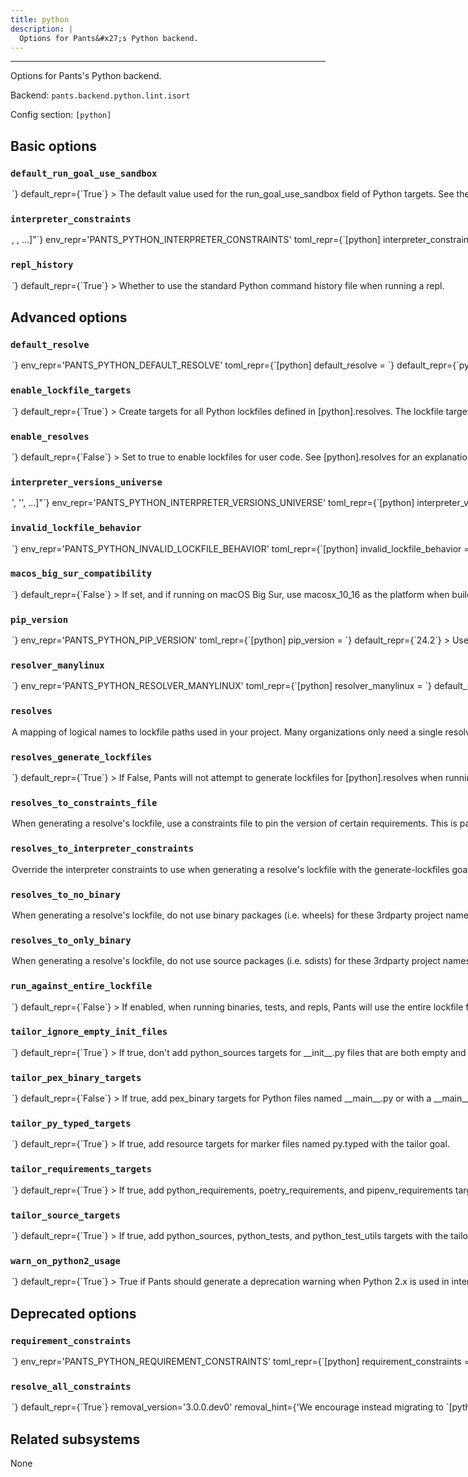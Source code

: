 ```yaml
---
title: python
description: |
  Options for Pants&#x27;s Python backend.
---
```



---

Options for Pants&#x27;s Python backend.

Backend: <span className="color--primary">`pants.backend.python.lint.isort`</span>

Config section: <span className="color--primary">`[python]`</span>

<span className={styles.options}>

## Basic options

### `default_run_goal_use_sandbox`

<Option
  cli_repr={`--[no-]python-default-run-goal-use-sandbox`}
  env_repr='PANTS_PYTHON_DEFAULT_RUN_GOAL_USE_SANDBOX'
  toml_repr={`[python]
default_run_goal_use_sandbox = <bool>`}
  default_repr={`True`}
>

The default value used for the `run_goal_use_sandbox` field of Python targets. See the relevant field for more details.

</Option>

### `interpreter_constraints`

<Option
  cli_repr={`--python-interpreter-constraints="[<requirement>, <requirement>, ...]"`}
  env_repr='PANTS_PYTHON_INTERPRETER_CONSTRAINTS'
  toml_repr={`[python]
interpreter_constraints = [
    <requirement>,
    <requirement>,
    ...,
]`}
  default_repr={`[]`}
>

The Python interpreters your codebase is compatible with.

These constraints are used as the default value for the `interpreter_constraints` field of Python targets.

Specify with requirement syntax, e.g. `'CPython>=2.7,<3'` (A CPython interpreter with version &#x3E;=2.7 AND version &#x3C;3) or `'PyPy'` (A pypy interpreter of any version). Multiple constraint strings will be ORed together.

</Option>

### `repl_history`

<Option
  cli_repr={`--[no-]python-repl-history`}
  env_repr='PANTS_PYTHON_REPL_HISTORY'
  toml_repr={`[python]
repl_history = <bool>`}
  default_repr={`True`}
>

Whether to use the standard Python command history file when running a repl.

</Option>

## Advanced options

### `default_resolve`

<Option
  cli_repr={`--python-default-resolve=<str>`}
  env_repr='PANTS_PYTHON_DEFAULT_RESOLVE'
  toml_repr={`[python]
default_resolve = <str>`}
  default_repr={`python-default`}
>

The default value used for the `resolve` field.

The name must be defined as a resolve in `[python].resolves`.

</Option>

### `enable_lockfile_targets`

<Option
  cli_repr={`--[no-]python-enable-lockfile-targets`}
  env_repr='PANTS_PYTHON_ENABLE_LOCKFILE_TARGETS'
  toml_repr={`[python]
enable_lockfile_targets = <bool>`}
  default_repr={`True`}
>

Create targets for all Python lockfiles defined in `[python].resolves`.

The lockfile targets will then be used as dependencies to the `python_requirement` targets that use them, invalidating source targets per resolve when the lockfile changes.

If another targets address is in conflict with the created lockfile target, it will shadow the lockfile target and it will not be available as a dependency for any `python_requirement` targets.

</Option>

### `enable_resolves`

<Option
  cli_repr={`--[no-]python-enable-resolves`}
  env_repr='PANTS_PYTHON_ENABLE_RESOLVES'
  toml_repr={`[python]
enable_resolves = <bool>`}
  default_repr={`False`}
>

Set to true to enable lockfiles for user code. See `[python].resolves` for an explanation of this feature.

This option is mutually exclusive with `[python].requirement_constraints`. We strongly recommend using this option because it:

1. Uses `--hash` to validate that all downloaded files are expected, which reduces the risk of supply chain attacks.
2. Enforces that all transitive dependencies are in the lockfile, whereas constraints allow you to leave off dependencies. This ensures your build is more stable and reduces the risk of supply chain attacks.
3. Allows you to have multiple lockfiles in your repository.

</Option>

### `interpreter_versions_universe`

<Option
  cli_repr={`--python-interpreter-versions-universe="['<str>', '<str>', ...]"`}
  env_repr='PANTS_PYTHON_INTERPRETER_VERSIONS_UNIVERSE'
  toml_repr={`[python]
interpreter_versions_universe = [
    '<str>',
    '<str>',
    ...,
]`}
  default_repr={`[\n  "2.7",\n  "3.5",\n  "3.6",\n  "3.7",\n  "3.8",\n  "3.9",\n  "3.10",\n  "3.11",\n  "3.12",\n  "3.13"\n]`}
>

All known Python major/minor interpreter versions that may be used by either your code or tools used by your code.

This is used by Pants to robustly handle interpreter constraints, such as knowing when generating lockfiles which Python versions to check if your code is using.

This does not control which interpreter your code will use. Instead, to set your interpreter constraints, update `[python].interpreter_constraints`, the `interpreter_constraints` field, and relevant tool options like `[isort].interpreter_constraints` to tell Pants which interpreters your code actually uses. See https://www.pantsbuild.org/2.27/docs/python/overview/interpreter-compatibility.

All elements must be the minor and major Python version, e.g. `'2.7'` or `'3.10'`. Do not include the patch version.

</Option>

### `invalid_lockfile_behavior`

<Option
  cli_repr={`--python-invalid-lockfile-behavior=<InvalidLockfileBehavior>`}
  env_repr='PANTS_PYTHON_INVALID_LOCKFILE_BEHAVIOR'
  toml_repr={`[python]
invalid_lockfile_behavior = <InvalidLockfileBehavior>`}
  one_of='error, ignore, warn'
  default_repr={`error`}
>

The behavior when a lockfile has requirements or interpreter constraints that are not compatible with what the current build is using.

We recommend keeping the default of `error` for CI builds.

Note that `warn` will still expect a Pants lockfile header, it only won&#x27;t error if the lockfile is stale and should be regenerated.

Use `ignore` to avoid needing a lockfile header at all, e.g. if you are manually managing lockfiles rather than using the `generate-lockfiles` goal.

</Option>

### `macos_big_sur_compatibility`

<Option
  cli_repr={`--[no-]python-macos-big-sur-compatibility`}
  env_repr='PANTS_PYTHON_MACOS_BIG_SUR_COMPATIBILITY'
  toml_repr={`[python]
macos_big_sur_compatibility = <bool>`}
  default_repr={`False`}
>

If set, and if running on macOS Big Sur, use `macosx_10_16` as the platform when building wheels. Otherwise, the default of `macosx_11_0` will be used. This may be required for `pip` to be able to install the resulting distribution on Big Sur.

</Option>

### `pip_version`

<Option
  cli_repr={`--python-pip-version=<str>`}
  env_repr='PANTS_PYTHON_PIP_VERSION'
  toml_repr={`[python]
pip_version = <str>`}
  default_repr={`24.2`}
>

Use this version of Pip for resolving requirements and generating lockfiles.

The value used here must be one of the Pip versions supported by the underlying PEX version. See https://www.pantsbuild.org/2.27/docs/python/overview/pex for details.

N.B.: The `latest` value selects the latest of the choices listed by PEX which is not necessarily the latest Pip version released on PyPI.

</Option>

### `resolver_manylinux`

<Option
  cli_repr={`--python-resolver-manylinux=<str>`}
  env_repr='PANTS_PYTHON_RESOLVER_MANYLINUX'
  toml_repr={`[python]
resolver_manylinux = <str>`}
  default_repr={`manylinux2014`}
>

Whether to allow resolution of manylinux wheels when resolving requirements for foreign linux platforms. The value should be a manylinux platform upper bound, e.g. `'manylinux2010'`, or else the string `'no'` to disallow.

</Option>

### `resolves`

<Option
  cli_repr={`--python-resolves="{'key1': val1, 'key2': val2, ...}"`}
  env_repr='PANTS_PYTHON_RESOLVES'
  toml_repr={`[python.resolves]
key1 = val1
key2 = val2
...`}
  default_repr={`{\n  "python-default": "3rdparty/python/default.lock"\n}`}
>

A mapping of logical names to lockfile paths used in your project.

Many organizations only need a single resolve for their whole project, which is a good default and often the simplest thing to do. However, you may need multiple resolves, such as if you use two conflicting versions of a requirement in your repository.

If you only need a single resolve, run `pants generate-lockfiles` to generate the lockfile.

If you need multiple resolves:

1. Via this option, define multiple resolve names and their lockfile paths. The names should be meaningful to your repository, such as `data-science` or `pants-plugins`.
2. Set the default with `[python].default_resolve`.
3. Update your `python_requirement` targets with the `resolve` field to declare which resolve they should be available in. They default to `[python].default_resolve`, so you only need to update targets that you want in non-default resolves. (Often you&#x27;ll set this via the `python_requirements` or `poetry_requirements` target generators)
4. Run `pants generate-lockfiles` to generate the lockfiles. If the results aren&#x27;t what you&#x27;d expect, adjust the prior step.
5. Update any targets like `python_source` / `python_sources`, `python_test` / `python_tests`, and `pex_binary` which need to set a non-default resolve with the `resolve` field.

If a target can work with multiple resolves, you can either use the `parametrize` mechanism or manually create a distinct target per resolve. See https://www.pantsbuild.org/2.27/docs/using-pants/key-concepts/targets-and-build-files for information about `parametrize`.

For example:

```
python_sources(
    resolve=parametrize("data-science", "web-app"),
)
```

You can name the lockfile paths what you would like; Pants does not expect a certain file extension or location.

Only applies if `[python].enable_resolves` is true.

</Option>

### `resolves_generate_lockfiles`

<Option
  cli_repr={`--[no-]python-resolves-generate-lockfiles`}
  env_repr='PANTS_PYTHON_RESOLVES_GENERATE_LOCKFILES'
  toml_repr={`[python]
resolves_generate_lockfiles = <bool>`}
  default_repr={`True`}
>

If False, Pants will not attempt to generate lockfiles for `[python].resolves` when running the `generate-lockfiles` goal.

This is intended to allow you to manually generate lockfiles for your own code, rather than using Pex lockfiles. For example, when adopting Pants in a project already using Poetry, you can use `poetry export --dev` to create a requirements.txt-style lockfile understood by Pants, then point `[python].resolves` to the file.

If you set this to False, Pants will not attempt to validate the metadata headers for your user lockfiles. This is useful so that you can keep `[python].invalid_lockfile_behavior` to `error` or `warn` if you&#x27;d like so that tool lockfiles continue to be validated, while user lockfiles are skipped.

Warning: it will likely be slower to install manually generated user lockfiles than Pex ones because Pants cannot as efficiently extract the subset of requirements used for a particular task. See the option `[python].run_against_entire_lockfile`.

</Option>

### `resolves_to_constraints_file`

<Option
  cli_repr={`--python-resolves-to-constraints-file="{'key1': val1, 'key2': val2, ...}"`}
  env_repr='PANTS_PYTHON_RESOLVES_TO_CONSTRAINTS_FILE'
  toml_repr={`[python.resolves_to_constraints_file]
key1 = val1
key2 = val2
...`}
  default_repr={`{}`}
>

When generating a resolve&#x27;s lockfile, use a constraints file to pin the version of certain requirements. This is particularly useful to pin the versions of transitive dependencies of your direct requirements.

See https://pip.pypa.io/en/stable/user_guide/#constraints-files for more information on the format of constraint files and how constraints are applied in Pex and pip.

Expects a dictionary of resolve names from `[python].resolves` and Python tools (e.g. `black` and `pytest`) to file paths for constraints files. For example, `{'data-science': '3rdparty/data-science-constraints.txt'}`. If a resolve is not set in the dictionary, it will not use a constraints file.

You can use the key `__default__` to set a default value for all resolves.

</Option>

### `resolves_to_interpreter_constraints`

<Option
  cli_repr={`--python-resolves-to-interpreter-constraints="{'key1': val1, 'key2': val2, ...}"`}
  env_repr='PANTS_PYTHON_RESOLVES_TO_INTERPRETER_CONSTRAINTS'
  toml_repr={`[python.resolves_to_interpreter_constraints]
key1 = val1
key2 = val2
...`}
  default_repr={`{}`}
>

Override the interpreter constraints to use when generating a resolve&#x27;s lockfile with the `generate-lockfiles` goal.

By default, each resolve from `[python].resolves` will use your global interpreter constraints set in `[python].interpreter_constraints`. With this option, you can override each resolve to use certain interpreter constraints, such as `{'data-science': ['==3.8.*']}`.

Warning: this does NOT impact the interpreter constraints used by targets within the resolve, which is instead set by the option `[python].interpreter_constraints` and the `interpreter_constraints` field. It only impacts how the lockfile is generated.

Pants will validate that the interpreter constraints of your code using a resolve are compatible with that resolve&#x27;s own constraints. For example, if your code is set to use `['==3.9.*']` via the `interpreter_constraints` field, but it&#x27;s using a resolve whose interpreter constraints are set to `['==3.7.*']`, then Pants will error explaining the incompatibility.

The keys must be defined as resolves in `[python].resolves`.

</Option>

### `resolves_to_no_binary`

<Option
  cli_repr={`--python-resolves-to-no-binary="{'key1': val1, 'key2': val2, ...}"`}
  env_repr='PANTS_PYTHON_RESOLVES_TO_NO_BINARY'
  toml_repr={`[python.resolves_to_no_binary]
key1 = val1
key2 = val2
...`}
  default_repr={`{}`}
>

When generating a resolve&#x27;s lockfile, do not use binary packages (i.e. wheels) for these 3rdparty project names.

Expects a dictionary of resolve names from `[python].resolves` and Python tools (e.g. `black` and `pytest`) to lists of project names. For example, `{'data-science': ['requests', 'numpy']}`. If a resolve is not set in the dictionary, it will have no restrictions on binary packages.

You can use the key `__default__` to set a default value for all resolves.

For each resolve, you can also use the value `:all:` to disable all binary packages: `{'data-science': [':all:']}`.

Note that some packages are tricky to compile and may fail to install when this option is used on them. See https://pip.pypa.io/en/stable/cli/pip_install/#install-no-binary for details.

</Option>

### `resolves_to_only_binary`

<Option
  cli_repr={`--python-resolves-to-only-binary="{'key1': val1, 'key2': val2, ...}"`}
  env_repr='PANTS_PYTHON_RESOLVES_TO_ONLY_BINARY'
  toml_repr={`[python.resolves_to_only_binary]
key1 = val1
key2 = val2
...`}
  default_repr={`{}`}
>

When generating a resolve&#x27;s lockfile, do not use source packages (i.e. sdists) for these 3rdparty project names, e.g `['django', 'requests']`.

Expects a dictionary of resolve names from `[python].resolves` and Python tools (e.g. `black` and `pytest`) to lists of project names. For example, `{'data-science': ['requests', 'numpy']}`. If a resolve is not set in the dictionary, it will have no restrictions on source packages.

You can use the key `__default__` to set a default value for all resolves.

For each resolve you can use the value `:all:` to disable all source packages: `{'data-science': [':all:']}`.

Packages without binary distributions will fail to install when this option is used on them. See https://pip.pypa.io/en/stable/cli/pip_install/#install-only-binary for details.

</Option>

### `run_against_entire_lockfile`

<Option
  cli_repr={`--[no-]python-run-against-entire-lockfile`}
  env_repr='PANTS_PYTHON_RUN_AGAINST_ENTIRE_LOCKFILE'
  toml_repr={`[python]
run_against_entire_lockfile = <bool>`}
  default_repr={`False`}
>

If enabled, when running binaries, tests, and repls, Pants will use the entire lockfile file instead of just the relevant subset.

If you are using Pex lockfiles, we generally do not recommend this. You will already get similar performance benefits to this option, without the downsides.

Otherwise, this option can improve performance and reduce cache size. But it has two consequences: 1) All cached test results will be invalidated if any requirement in the lockfile
changes, rather than just those that depend on the changed requirement. 2) Requirements unneeded by a test/run/repl will be present on the sys.path, which
might in rare cases cause their behavior to change.

This option does not affect packaging deployable artifacts, such as PEX files, wheels and cloud functions, which will still use just the exact subset of requirements needed.

</Option>

### `tailor_ignore_empty_init_files`

<Option
  cli_repr={`--[no-]python-tailor-ignore-empty-init-files`}
  env_repr='PANTS_PYTHON_TAILOR_IGNORE_EMPTY_INIT_FILES'
  toml_repr={`[python]
tailor_ignore_empty_init_files = <bool>`}
  default_repr={`True`}
>

If true, don&#x27;t add `python_sources` targets for `__init__.py` files that are both empty and where there are no other Python files in the directory.

Empty and solitary `__init__.py` files usually exist as import scaffolding rather than true library code, so it can be noisy to add BUILD files.

Even if this option is set to true, Pants will still ensure the empty `__init__.py` files are included in the sandbox when running processes.

If you set to false, you may also want to set `[python-infer].init_files = "always"`.

</Option>

### `tailor_pex_binary_targets`

<Option
  cli_repr={`--[no-]python-tailor-pex-binary-targets`}
  env_repr='PANTS_PYTHON_TAILOR_PEX_BINARY_TARGETS'
  toml_repr={`[python]
tailor_pex_binary_targets = <bool>`}
  default_repr={`False`}
>

If true, add `pex_binary` targets for Python files named `__main__.py` or with a `__main__` clause with the `tailor` goal.

</Option>

### `tailor_py_typed_targets`

<Option
  cli_repr={`--[no-]python-tailor-py-typed-targets`}
  env_repr='PANTS_PYTHON_TAILOR_PY_TYPED_TARGETS'
  toml_repr={`[python]
tailor_py_typed_targets = <bool>`}
  default_repr={`True`}
>

If true, add `resource` targets for marker files named `py.typed` with the `tailor` goal.

</Option>

### `tailor_requirements_targets`

<Option
  cli_repr={`--[no-]python-tailor-requirements-targets`}
  env_repr='PANTS_PYTHON_TAILOR_REQUIREMENTS_TARGETS'
  toml_repr={`[python]
tailor_requirements_targets = <bool>`}
  default_repr={`True`}
>

If true, add `python_requirements`, `poetry_requirements`, and `pipenv_requirements` target generators with the `tailor` goal.

`python_requirements` targets are added for any file that matches the pattern `*requirements*.txt`. You will need to manually add `python_requirements` for different file names like `reqs.txt`.

`poetry_requirements` targets are added for `pyproject.toml` files with `[tool.poetry` in them.

</Option>

### `tailor_source_targets`

<Option
  cli_repr={`--[no-]python-tailor-source-targets`}
  env_repr='PANTS_PYTHON_TAILOR_SOURCE_TARGETS'
  toml_repr={`[python]
tailor_source_targets = <bool>`}
  default_repr={`True`}
>

If true, add `python_sources`, `python_tests`, and `python_test_utils` targets with the `tailor` goal.

</Option>

### `warn_on_python2_usage`

<Option
  cli_repr={`--[no-]python-warn-on-python2-usage`}
  env_repr='PANTS_PYTHON_WARN_ON_PYTHON2_USAGE'
  toml_repr={`[python]
warn_on_python2_usage = <bool>`}
  default_repr={`True`}
>

True if Pants should generate a deprecation warning when Python 2.x is used in interpreter constraints.

As of Pants v2.24.x and later, Pants will no longer be tested regularly with Python 2.7.x. As such, going forward, Pants may or may not work with Python 2.7. This option allows disabling the deprecation warning announcing this policy change.

</Option>

## Deprecated options

### `requirement_constraints`

<Option
  cli_repr={`--python-requirement-constraints=<file_option>`}
  env_repr='PANTS_PYTHON_REQUIREMENT_CONSTRAINTS'
  toml_repr={`[python]
requirement_constraints = <file_option>`}
  default_repr={`None`}
  removal_version='3.0.0.dev0'
  removal_hint={'We encourage instead migrating to `[python].enable_resolves` and `[python].resolves`, which is an improvement over this option. The `[python].resolves` feature ensures that your lockfiles are fully comprehensive, i.e. include all transitive dependencies; uses hashes for better supply chain security; and supports advanced features like VCS and local requirements, along with options `[python].resolves_to_only_binary`.<br /><br />To migrate, stop setting `[python].requirement_constraints` and `[python].resolve_all_constraints`, and instead set `[python].enable_resolves` to `true`. Then, run `pants generate-lockfiles`.'}
>

When resolving third-party requirements for your own code (vs. tools you run), use this constraints file to determine which versions to use.

Mutually exclusive with `[python].enable_resolves`, which we generally recommend as an improvement over constraints file.

See https://pip.pypa.io/en/stable/user_guide/#constraints-files for more information on the format of constraint files and how constraints are applied in Pex and pip.

This only applies when resolving user requirements, rather than tools you run like Black and Pytest. To constrain tools, set `[tool].lockfile`, e.g. `[black].lockfile`.

</Option>

### `resolve_all_constraints`

<Option
  cli_repr={`--[no-]python-resolve-all-constraints`}
  env_repr='PANTS_PYTHON_RESOLVE_ALL_CONSTRAINTS'
  toml_repr={`[python]
resolve_all_constraints = <bool>`}
  default_repr={`True`}
  removal_version='3.0.0.dev0'
  removal_hint={'We encourage instead migrating to `[python].enable_resolves` and `[python].resolves`, which is an improvement over this option. The `[python].resolves` feature ensures that your lockfiles are fully comprehensive, i.e. include all transitive dependencies; uses hashes for better supply chain security; and supports advanced features like VCS and local requirements, along with options `[python].resolves_to_only_binary`.<br /><br />To migrate, stop setting `[python].requirement_constraints` and `[python].resolve_all_constraints`, and instead set `[python].enable_resolves` to `true`. Then, run `pants generate-lockfiles`.'}
>

(Only relevant when using `[python].requirement_constraints.`) If enabled, when resolving requirements, Pants will first resolve your entire constraints file as a single global resolve. Then, if the code uses a subset of your constraints file, Pants will extract the relevant requirements from that global resolve so that only what&#x27;s actually needed gets used. If disabled, Pants will not use a global resolve and will resolve each subset of your requirements independently.

Usually this option should be enabled because it can result in far fewer resolves.

</Option>

## Related subsystems

None

</span>
